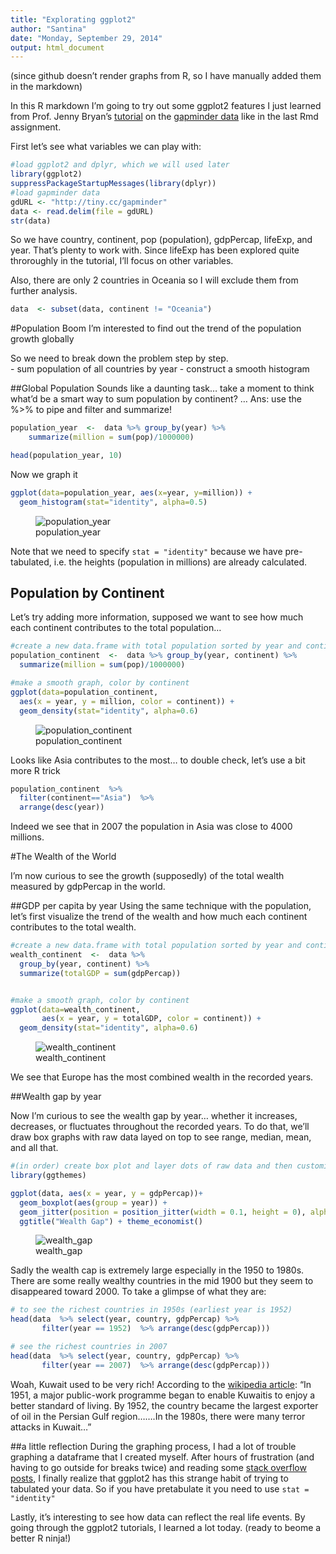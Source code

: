 ```yaml
---
title: "Explorating ggplot2"
author: "Santina"
date: "Monday, September 29, 2014"
output: html_document
---
```


(since github doesn't render graphs from R, so I have manually added them in the markdown)

In this R markdown I'm going to try out some ggplot2 features I just learned from Prof. Jenny Bryan's [tutorial](https://github.com/jennybc/ggplot2-tutorial) on the [gapminder data](http://www.stat.ubc.ca/~jenny/notOcto/STAT545A/examples/gapminder/data/gapminderDataFiveYear.txt) like in the last Rmd assignment. 

First let's see what variables we can play with: 

```r
#load ggplot2 and dplyr, which we will used later
library(ggplot2) 
suppressPackageStartupMessages(library(dplyr))
#load gapminder data 
gdURL <- "http://tiny.cc/gapminder"
data <- read.delim(file = gdURL) 
str(data)
```

So we have country, continent, pop (population), gdpPercap, lifeExp, and year. That's plenty to work with. Since lifeExp has been explored quite throroughly in the tutorial, I'll focus on other variables. 

Also, there are only 2 countries in Oceania so I will exclude them from further analysis. 

```r
data  <- subset(data, continent != "Oceania")
```

#Population Boom
I'm interested to find out the trend of the population growth globally 

So we need to break down the problem step by step.  
- sum population of all countries by year 
- construct a smooth histogram 

##Global Population
Sounds like a daunting task... take a moment to think what'd be a smart way to sum population by continent? 
...
Ans: use the %>% to pipe and filter and summarize! 
```r
population_year  <-  data %>% group_by(year) %>% 
    summarize(million = sum(pop)/1000000) 

head(population_year, 10)
```

Now we graph it 
```r
ggplot(data=population_year, aes(x=year, y=million)) + 
  geom_histogram(stat="identity", alpha=0.5)

```
![population_year](./image_HW3/population_year.png)

Note that we need to specify `stat = "identity"` because we have pre-tabulated, i.e. the heights (population in millions) are already calculated. 

## Population by Continent 
Let's try adding more information, supposed we want to see how much each continent contributes to the total population... 

```r
#create a new data.frame with total population sorted by year and continent
population_continent  <-  data %>% group_by(year, continent) %>% 
  summarize(million = sum(pop)/1000000) 

#make a smooth graph, color by continent
ggplot(data=population_continent, 
  aes(x = year, y = million, color = continent)) + 
  geom_density(stat="identity", alpha=0.6)

```
![population_continent](./image_HW3/population_continent.png)

Looks like Asia contributes to the most... to double check, let's use a bit more R trick 

```r
population_continent  %>% 
  filter(continent=="Asia")  %>% 
  arrange(desc(year))

```

Indeed we see that in 2007 the population in Asia was close to 4000 millions. 

#The Wealth of the World 

I'm now curious to see the growth (supposedly) of the total wealth measured by gdpPercap in the world. 


##GDP per capita by year 
Using the same technique with the population, let's first visualize the trend of the wealth and how much each continent contributes to the total wealth. 


```r
#create a new data.frame with total population sorted by year and continent
wealth_continent  <-  data %>% 
  group_by(year, continent) %>% 
  summarize(totalGDP = sum(gdpPercap)) 


#make a smooth graph, color by continent
ggplot(data=wealth_continent, 
       aes(x = year, y = totalGDP, color = continent)) + 
  geom_density(stat="identity", alpha=0.6)

```
![wealth_continent](./image_HW3/wealth_continent.png)

We see that Europe has the most combined wealth in the recorded years. 


##Wealth gap by year 

Now I'm curious to see the wealth gap by year... whether it increases, decreases, or fluctuates throughout the recorded years. To do that, we'll draw box graphs with raw data layed on top to see range, median, mean, and all that.  

```r
#(in order) create box plot and layer dots of raw data and then customize the title and theme
library(ggthemes) 

ggplot(data, aes(x = year, y = gdpPercap))+
  geom_boxplot(aes(group = year)) +
  geom_jitter(position = position_jitter(width = 0.1, height = 0), alpha = 1/4) +
  ggtitle("Wealth Gap") + theme_economist()

```

![wealth_gap](./image_HW3/wealth_gap.png)

Sadly the wealth cap is extremely large especially in the 1950 to 1980s. There are some really wealthy countries in the mid 1900 but they seem to disappeared toward 2000. To take a glimpse of what they are: 

```r
# to see the richest countries in 1950s (earliest year is 1952)
head(data  %>% select(year, country, gdpPercap) %>% 
       filter(year == 1952)  %>% arrange(desc(gdpPercap)))

# see the richest countries in 2007 
head(data  %>% select(year, country, gdpPercap) %>% 
       filter(year == 2007)  %>% arrange(desc(gdpPercap)))

```

Woah, Kuwait used to be very rich! According to the [wikipedia article](http://en.wikipedia.org/wiki/Kuwait#Economic_prosperity): 
"In 1951, a major public-work programme began to enable Kuwaitis to enjoy a better standard of living. By 1952, the country became the largest exporter of oil in the Persian Gulf region.......In the 1980s, there were many terror attacks in Kuwait..." 

##a little reflection 
During the graphing process, I had a lot of trouble graphing a dataframe that I created myself. After hours of frustration (and having to go outside for breaks twice) and reading some [stack overflow posts](http://stackoverflow.com/questions/15651084/ggplot2-mapping-variable-to-y-and-using-stat-bin), I finally realize that ggplot2 has this strange habit of trying to tabulated your data. So if you have pretabulate it you need to use `stat = "identity"` 

Lastly, it's interesting to see how data can reflect the real life events. By going through the ggplot2 tutorials, I learned a lot today. (ready to beome a better R ninja!)

